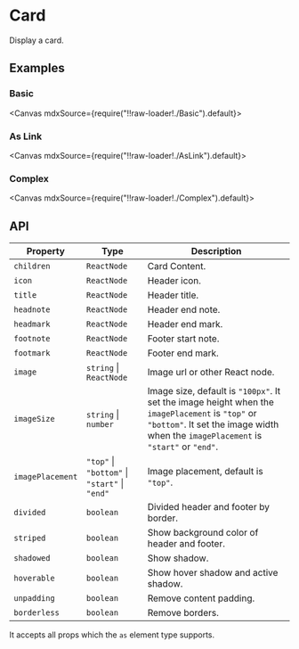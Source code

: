 
<Meta title="Views/Card" />

# Card

Display a card.

## Examples

### Basic

<Canvas mdxSource={require("!!raw-loader!./Basic").default}>
  <Story id="examples-card--basic" />
</Canvas>

### As Link

<Canvas mdxSource={require("!!raw-loader!./AsLink").default}>
  <Story id="examples-card--as-link" />
</Canvas>

### Complex

<Canvas mdxSource={require("!!raw-loader!./Complex").default}>
  <Story id="examples-card--complex" />
</Canvas>

## API

| Property         | Type                                          | Description                                                                                                                                                                             |
| ---------------- | --------------------------------------------- | --------------------------------------------------------------------------------------------------------------------------------------------------------------------------------------- |
| `children`       | `ReactNode`                                   | Card Content.                                                                                                                                                                           |
| `icon`           | `ReactNode`                                   | Header icon.                                                                                                                                                                            |
| `title`          | `ReactNode`                                   | Header title.                                                                                                                                                                           |
| `headnote`       | `ReactNode`                                   | Header end note.                                                                                                                                                                        |
| `headmark`       | `ReactNode`                                   | Header end mark.                                                                                                                                                                        |
| `footnote`       | `ReactNode`                                   | Footer start note.                                                                                                                                                                      |
| `footmark`       | `ReactNode`                                   | Footer end mark.                                                                                                                                                                        |
| `image`          | `string` \| `ReactNode`                       | Image url or other React node.                                                                                                                                                          |
| `imageSize`      | `string` \| `number`                          | Image size, default is `"100px"`. It set the image height when the `imagePlacement` is `"top"` or `"bottom"`. It set the image width when the `imagePlacement` is `"start"` or `"end"`. |
| `imagePlacement` | `"top"` \| `"bottom"` \| `"start"` \| `"end"` | Image placement, default is `"top"`.                                                                                                                                                    |
| `divided`        | `boolean`                                     | Divided header and footer by border.                                                                                                                                                    |
| `striped`        | `boolean`                                     | Show background color of header and footer.                                                                                                                                             |
| `shadowed`       | `boolean`                                     | Show shadow.                                                                                                                                                                            |
| `hoverable`      | `boolean`                                     | Show hover shadow and active shadow.                                                                                                                                                    |
| `unpadding`      | `boolean`                                     | Remove content padding.                                                                                                                                                                 |
| `borderless`     | `boolean`                                     | Remove borders.                                                                                                                                                                         |

It accepts all props which the `as` element type supports.
